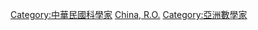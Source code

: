 
[[Category:中華民國科學家|Category:中華民國科學家]]
[[Category:各國數學家|China, R.O.]]
[[Category:亞洲數學家|Category:亞洲數學家]]